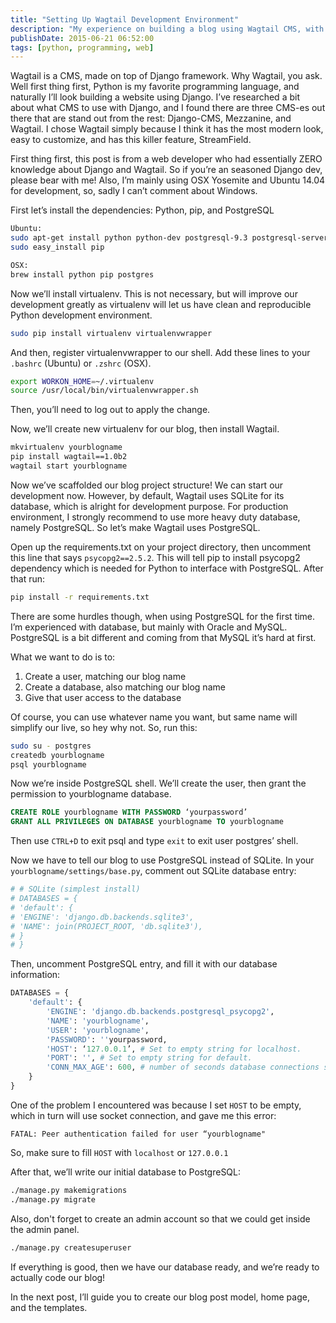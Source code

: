 ```yaml
---
title: "Setting Up Wagtail Development Environment"
description: "My experience on building a blog using Wagtail CMS, with zero Django knowledge. I’ll walk you through from scratch up until the blog is live"
publishDate: 2015-06-21 06:52:00
tags: [python, programming, web]
---
```


Wagtail is a CMS, made on top of Django framework. Why Wagtail, you ask. Well first thing first, Python is my favorite programming language, and naturally I’ll look building a website using Django. I’ve researched a bit about what CMS to use with Django, and I found there are three CMS-es out there that are stand out from the rest: Django-CMS, Mezzanine, and Wagtail. I chose Wagtail simply because I think it has the most modern look, easy to customize, and has this killer feature, StreamField.

First thing first, this post is from a web developer who had essentially ZERO knowledge about Django and Wagtail. So if you’re an seasoned Django dev, please bear with me! Also, I’m mainly using OSX Yosemite and Ubuntu 14.04 for development, so, sadly I can’t comment about Windows.

First let’s install the dependencies: Python, pip, and PostgreSQL

```bash
Ubuntu:
sudo apt-get install python python-dev postgresql-9.3 postgresql-server-dev-9.3
sudo easy_install pip

OSX:
brew install python pip postgres
```

Now we’ll install virtualenv. This is not necessary, but will improve our development greatly as virtualenv will let us have clean and reproducible Python development environment.

```bash
sudo pip install virtualenv virtualenvwrapper
```

And then, register virtualenvwrapper to our shell. Add these lines to your `.bashrc` (Ubuntu) or `.zshrc` (OSX).

```bash
export WORKON_HOME=~/.virtualenv
source /usr/local/bin/virtualenvwrapper.sh
```

Then, you’ll need to log out to apply the change.

Now, we’ll create new virtualenv for our blog, then install Wagtail.

```bash
mkvirtualenv yourblogname
pip install wagtail==1.0b2
wagtail start yourblogname
```

Now we’ve scaffolded our blog project structure! We can start our development now. However, by default, Wagtail uses SQLite for its database, which is alright for development purpose. For production environment, I strongly recommend to use more heavy duty database, namely PostgreSQL. So let’s make Wagtail uses PostgreSQL.

Open up the requirements.txt on your project directory, then uncomment this line that says `psycopg2==2.5.2`. This will tell pip to install psycopg2 dependency which is needed for Python to interface with PostgreSQL. After that run:

```bash
pip install -r requirements.txt
```

There are some hurdles though, when using PostgreSQL for the first time. I’m experienced with database, but mainly with Oracle and MySQL. PostgreSQL is a bit different and coming from that MySQL it’s hard at first.

What we want to do is to:

1. Create a user, matching our blog name
2. Create a database, also matching our blog name
3. Give that user access to the database

Of course, you can use whatever name you want, but same name will simplify our live, so hey why not. So, run this:

```bash
sudo su - postgres
createdb yourblogname
psql yourblogname
```

Now we’re inside PostgreSQL shell. We’ll create the user, then grant the permission to yourblogname database.

```sql
CREATE ROLE yourblogname WITH PASSWORD ‘yourpassword’
GRANT ALL PRIVILEGES ON DATABASE yourblogname TO yourblogname
```

Then use `CTRL+D` to exit psql and type `exit` to exit user postgres’ shell.

Now we have to tell our blog to use PostgreSQL instead of SQLite. In your `yourblogname/settings/base.py`, comment out SQLite database entry:

```python
# # SQLite (simplest install)
# DATABASES = {
# 'default': {
# 'ENGINE': 'django.db.backends.sqlite3',
# 'NAME': join(PROJECT_ROOT, 'db.sqlite3'),
# }
# }
```

Then, uncomment PostgreSQL entry, and fill it with our database information:

```python
DATABASES = {
    'default': {
        'ENGINE': 'django.db.backends.postgresql_psycopg2',
        'NAME': 'yourblogname',
        'USER': 'yourblogname',
        'PASSWORD': ''yourpassword,
        'HOST': ‘127.0.0.1’, # Set to empty string for localhost.
        'PORT': '', # Set to empty string for default.
        'CONN_MAX_AGE': 600, # number of seconds database connections should persist for
    }
}
```

One of the problem I encountered was because I set `HOST` to be empty, which in turn will use socket connection, and gave me this error:

```
FATAL: Peer authentication failed for user “yourblogname"
```

So, make sure to fill `HOST` with `localhost` or `127.0.0.1`

After that, we’ll write our initial database to PostgreSQL:

```bash
./manage.py makemigrations
./manage.py migrate
```

Also, don't forget to create an admin account so that we could get inside the admin panel.

```bash
./manage.py createsuperuser
```

If everything is good, then we have our database ready, and we’re ready to actually code our blog!

In the next post, I’ll guide you to create our blog post model, home page, and the templates.
